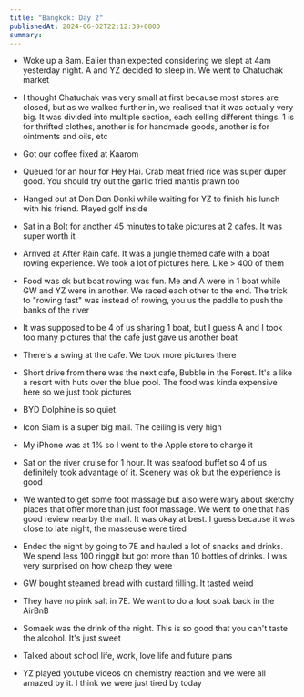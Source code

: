 ```yaml
---
title: "Bangkok: Day 2"
publishedAt: 2024-06-02T22:12:39+0800
summary: 
---
```


- Woke up a 8am. Ealier than expected considering we slept at 4am yesterday night. A and YZ decided to sleep in. We went to Chatuchak market

- I thought Chatuchak was very small at first because most stores are closed, but as we walked further in, we realised that it was actually very big. It was divided into multiple section, each selling different things. 1 is for thrifted clothes, another is for handmade goods, another is for ointments and oils, etc

- Got our coffee fixed at Kaarom

- Queued for an hour for Hey Hai. Crab meat fried rice was super duper good. You should try out the garlic fried mantis prawn too

- Hanged out at Don Don Donki while waiting for YZ to finish his lunch with his friend. Played golf inside

- Sat in a Bolt for another 45 minutes to take pictures at 2 cafes. It was super worth it

- Arrived at After Rain cafe. It was a jungle themed cafe with a boat rowing experience. We took a lot of pictures here. Like > 400 of them

- Food was ok but boat rowing was fun. Me and A were in 1 boat while GW and YZ were in another. We raced each other to the end. The trick to "rowing fast" was instead of rowing, you us the paddle to push the banks of the river

- It was supposed to be 4 of us sharing 1 boat, but I guess A and I took too many pictures that the cafe just gave us another boat

- There's a swing at the cafe. We took more pictures there

- Short drive from there was the next cafe, Bubble in the Forest. It's a like a resort with huts over the blue pool. The food was kinda expensive here so we just took pictures

- BYD Dolphine is so quiet.

- Icon Siam is a super big mall. The ceiling is very high

- My iPhone was at 1% so I went to the Apple store to charge it

- Sat on the river cruise for 1 hour. It was seafood buffet so 4 of us definitely took advantage of it. Scenery was ok but the experience is good

- We wanted to get some foot massage but also were wary about sketchy places that offer more than just foot massage. We went to one that has good review nearby the mall. It was okay at best. I guess because it was close to late night, the masseuse were tired

- Ended the night by going to 7E and hauled a lot of snacks and drinks. We spend less 100 ringgit but got more than 10 bottles of drinks. I was very surprised on how cheap they were

- GW bought steamed bread with custard filling. It tasted weird

- They have no pink salt in 7E. We want to do a foot soak back in the AirBnB

- Somaek was the drink of the night. This is so good that you can't taste the alcohol. It's just sweet

- Talked about school life, work, love life and future plans

- YZ played youtube videos on chemistry reaction and we were all amazed by it. I think we were just tired by today

